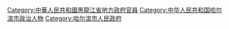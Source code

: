 [[Category:中華人民共和國黑龍江省地方政府官員|Category:中華人民共和國黑龍江省地方政府官員]]
[[Category:中华人民共和国哈尔滨市政治人物|Category:中华人民共和国哈尔滨市政治人物]]
[[Category:哈尔滨市人民政府|Category:哈尔滨市人民政府]]